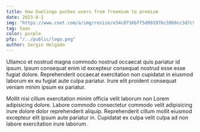 ```yaml
---
title: How Duolingo pushes users from freemium to premium
date: 2023-8-1
img: "https://www.cnet.com/a/img/resize/e34c0716bff5d09197bc39b9cc3d7c9c44ef0130/hub/2022/05/05/f8ad2527-b688-4112-985d-77a31d4819c2/duolingo-logo-2022-997-promo.jpg?auto=webp&width=1200"
tag: Saas
color: purple
pfp: "/../public/logo.png"
author: Sergio Holgado
---
```


Ullamco et nostrud magna commodo nostrud occaecat quis pariatur id ipsum. Ipsum
consequat enim id excepteur consequat nostrud esse esse fugiat dolore.
Reprehenderit occaecat exercitation non cupidatat in eiusmod laborum ex eu
fugiat aute culpa pariatur. Irure elit proident consequat veniam minim ipsum ex
pariatur.
 
Mollit nisi cillum exercitation minim officia velit laborum non Lorem
adipisicing dolore. Labore commodo consectetur commodo velit adipisicing irure
dolore dolor reprehenderit aliquip. Reprehenderit cillum mollit eiusmod
excepteur elit ipsum aute pariatur in. Cupidatat ex culpa velit culpa ad non
labore exercitation irure laborum.